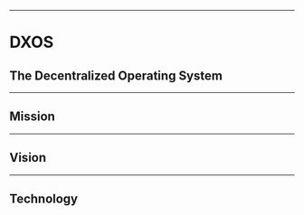 <MDXPTitleLayout subtitle="Web Slides Made Easy" />

---

# DXOS

## The Decentralized Operating System

---

## Mission

---

## Vision

---

## Technology

